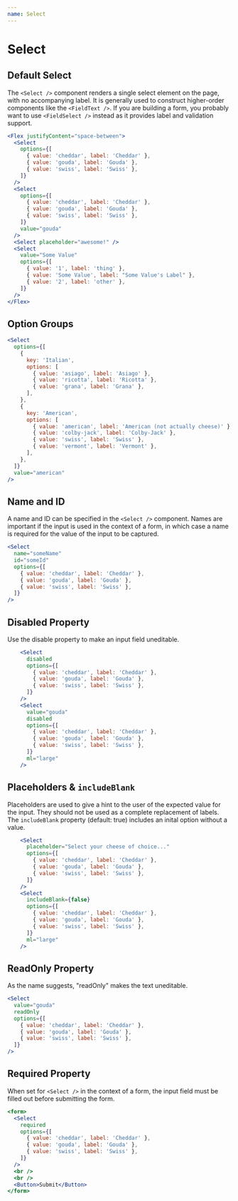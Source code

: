 ```yaml
---
name: Select
---
```


# Select

<ComponentDetail
  of="Select"
  status="experimental"
  figma="file/2MG6DoSjk4IaLnjjFCnKFf/Forms"
  github="Form/Inputs/Select/Select"
/>

## Default Select

The `<Select />` component renders a single select element on the page, with no accompanying label. It is generally used to construct higher-order components like the `<FieldText />`. If you are building a form, you probably want to use `<FieldSelect />` instead as it provides label and validation support.

```jsx
<Flex justifyContent="space-between">
  <Select
    options={[
      { value: 'cheddar', label: 'Cheddar' },
      { value: 'gouda', label: 'Gouda' },
      { value: 'swiss', label: 'Swiss' },
    ]}
  />
  <Select
    options={[
      { value: 'cheddar', label: 'Cheddar' },
      { value: 'gouda', label: 'Gouda' },
      { value: 'swiss', label: 'Swiss' },
    ]}
    value="gouda"
  />
  <Select placeholder="awesome!" />
  <Select
    value="Some Value"
    options={[
      { value: '1', label: 'thing' },
      { value: 'Some Value', label: "Some Value's Label" },
      { value: '2', label: 'other' },
    ]}
  />
</Flex>
```

## Option Groups

```jsx
<Select
  options={[
    {
      key: 'Italian',
      options: [
        { value: 'asiago', label: 'Asiago' },
        { value: 'ricotta', label: 'Ricotta' },
        { value: 'grana', label: 'Grana' },
      ],
    },
    {
      key: 'American',
      options: [
        { value: 'american', label: 'American (not actually cheese)' },
        { value: 'colby-jack', label: 'Colby-Jack' },
        { value: 'swiss', label: 'Swiss' },
        { value: 'vermont', label: 'Vermont' },
      ],
    },
  ]}
  value="american"
/>
```

## Name and ID

A name and ID can be specified in the `<Select />` component. Names are important if the input is used in the context of a form, in which case a name is required for the value of the input to be captured.

```jsx
<Select
  name="someName"
  id="someId"
  options={[
    { value: 'cheddar', label: 'Cheddar' },
    { value: 'gouda', label: 'Gouda' },
    { value: 'swiss', label: 'Swiss' },
  ]}
/>
```

## Disabled Property

Use the disable property to make an input field uneditable.

```jsx
    <Select
      disabled
      options={[
        { value: 'cheddar', label: 'Cheddar' },
        { value: 'gouda', label: 'Gouda' },
        { value: 'swiss', label: 'Swiss' },
      ]}
    />
    <Select
      value="gouda"
      disabled
      options={[
        { value: 'cheddar', label: 'Cheddar' },
        { value: 'gouda', label: 'Gouda' },
        { value: 'swiss', label: 'Swiss' },
      ]}
      ml="large"
    />
```

## Placeholders & `includeBlank`

Placeholders are used to give a hint to the user of the expected value for the input. They should not be used as a complete replacement of labels. The `includeBlank` property (default: true) includes an inital option without a value.

```jsx
    <Select
      placeholder="Select your cheese of choice..."
      options={[
        { value: 'cheddar', label: 'Cheddar' },
        { value: 'gouda', label: 'Gouda' },
        { value: 'swiss', label: 'Swiss' },
      ]}
    />
    <Select
      includeBlank={false}
      options={[
        { value: 'cheddar', label: 'Cheddar' },
        { value: 'gouda', label: 'Gouda' },
        { value: 'swiss', label: 'Swiss' },
      ]}
      ml="large"
    />
```

## ReadOnly Property

As the name suggests, "readOnly" makes the text uneditable.

```jsx
<Select
  value="gouda"
  readOnly
  options={[
    { value: 'cheddar', label: 'Cheddar' },
    { value: 'gouda', label: 'Gouda' },
    { value: 'swiss', label: 'Swiss' },
  ]}
/>
```

## Required Property

When set for `<Select />` in the context of a form, the input field must be filled out before submitting the form.

```jsx
<form>
  <Select
    required
    options={[
      { value: 'cheddar', label: 'Cheddar' },
      { value: 'gouda', label: 'Gouda' },
      { value: 'swiss', label: 'Swiss' },
    ]}
  />
  <br />
  <br />
  <Button>Submit</Button>
</form>
```
